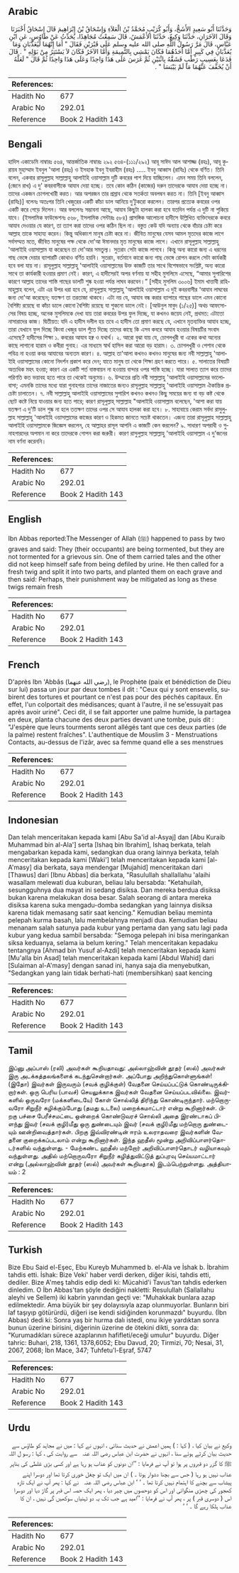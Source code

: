 ## Arabic


<div dir="rtl" lang="ar" style={{fontSize:'larger',backgroundColor:'#f8f9fa',padding:20}}>
وَحَدَّثَنَا أَبُو سَعِيدٍ الأَشَجُّ، وَأَبُو كُرَيْبٍ مُحَمَّدُ بْنُ الْعَلاَءِ وَإِسْحَاقُ بْنُ إِبْرَاهِيمَ قَالَ إِسْحَاقُ أَخْبَرَنَا وَقَالَ الآخَرَانِ، حَدَّثَنَا وَكِيعٌ، حَدَّثَنَا الأَعْمَشُ، قَالَ سَمِعْتُ مُجَاهِدًا، يُحَدِّثُ عَنْ طَاوُسٍ، عَنِ ابْنِ عَبَّاسٍ، قَالَ مَرَّ رَسُولُ اللَّهِ صلى الله عليه وسلم عَلَى قَبْرَيْنِ فَقَالَ ‏"‏ أَمَا إِنَّهُمَا لَيُعَذَّبَانِ وَمَا يُعَذَّبَانِ فِي كَبِيرٍ أَمَّا أَحَدُهُمَا فَكَانَ يَمْشِي بِالنَّمِيمَةِ وَأَمَّا الآخَرُ فَكَانَ لاَ يَسْتَتِرُ مِنْ بَوْلِهِ ‏"‏ ‏.‏ قَالَ فَدَعَا بِعَسِيبٍ رَطْبٍ فَشَقَّهُ بِاثْنَيْنِ ثُمَّ غَرَسَ عَلَى هَذَا وَاحِدًا وَعَلَى هَذَا وَاحِدًا ثُمَّ قَالَ ‏"‏ لَعَلَّهُ أَنْ يُخَفَّفَ عَنْهُمَا مَا لَمْ يَيْبَسَا ‏"‏ ‏.‏
</div>
<div style={{backgroundColor:'#f8f9fa',padding:20, marginBottom: 10}}><table> <thead> <tr> <th>References:</th> <th></th> </tr> </thead> <tbody><tr><td>Hadith No</td><td>677</td></tr><tr><td>Arabic No</td><td>292.01</td></tr><tr><td>Reference</td><td>Book 2 Hadith 143</td></tr></tbody></table></div>

## Bengali


<div dir="ltr" lang="bn" style={{fontSize:'larger',backgroundColor:'#f8f9fa',padding:20}}>
হাদিস একাডেমি নাম্বারঃ ৫৬৪, আন্তর্জাতিক নাম্বারঃ ২৯২ ৫৬৪-(১১১/২৯২) আবূ সাঈদ আল আশাজ্জ (রহঃ), আবূ কুরায়ব মুহাম্মাদ ইবনুল 'আলা (রহঃ) ও ইসহাক ইবনু ইবরাহীম (রহঃ) ..... ইবনু আব্বাস (রাযিঃ) থেকে বর্ণিত। তিনি বলেন, একবার রাসূলুল্লাহ সাল্লাল্লাহু আলাইহি ওয়াসাল্লাম দুটি কবরের পাশ দিয়ে যাচ্ছিলেন। এমন সময় তিনি বললেন, (জেনে রাখ) এ দু' কবরবাসীকে আযাব দেয়া হচ্ছে। তবে কোন কঠিন (কাজের) দরুন তাদেরকে আযাব দেয়া হচ্ছে না। তাদের একজন চোগলখোরী করত। আর অপরজন তার প্রস্রাব থেকে সতর্কতা অবলম্বন করত না। তিনি [ইবনু আব্বাস (রাযিঃ)] বলেনঃ অতঃপর তিনি খেজুরের একটি কাঁচা ডাল আনিয়ে দু’টুকরো করলেন। তারপর প্রত্যেক কবরের ওপর একটি করে গেড়ে দিলেন। আর বললেনঃ সম্ভাবনা আছে, আযাব কিছুটা হালকা করা হবে যতদিন পর্যন্ত এ দুটি না শুকিয়ে যাবে। (ইসলামিক ফাউন্ডেশনঃ ৫৬৮, ইসলামিক সেন্টারঃ ৫৮৪) প্রাসঙ্গিক আলোচনা হাদীসে উল্লিখিত ব্যক্তিদেরকে কবরে আযাব দেওয়ার যে কারণ, তা ত্যাগ করা তাদের ওপর কঠিন ছিল না। বস্তুত কেউ যদি অন্যায় থেকে বাঁচার চেষ্টা করে আল্লাহ তাকে সাহায্য করেন। কিন্তু অধিকাংশ মানুষ চেষ্টা করে না। জীবিত মানুষের যেসব আমল মৃতদের কাজে লাগে সর্বসম্মত মতে, জীবিত মানুষের পক্ষ থেকে দো'আ ঈমানদার মৃত মানুষের কাজে লাগে। এখানে রাসূলুল্লাহ সাল্লাল্লাহু 'আলাইহি ওয়াসাল্লাম যা করেছেন তা দো'আর সমতুল্য। সুতরাং সেটা কাজে লাগবে। কিন্তু অন্য কারো জন্য এ ধরনের গাছ ভেঙ্গে দেয়ার ব্যাপারটি কোথাও বর্ণিত হয়নি। সুতরাং, বর্তমানে কারো জন্য গাছ ভেঙ্গে রোপন করলে সেটা কার্যকরী হবে বলা যায় না। রাসূলুল্লাহ সাল্লাল্লাহু 'আলাইহি ওয়াসাল্লামের উক্ত কাজটি তার সাথে বিশেষভাবে সংশ্লিষ্ট, অন্য কারো সাথে তা কার্যকারী হওয়ার প্রমাণ নেই। কারণ, এ হাদীসেরই অপর বর্ণনায় যা সহীহ মুসলিমে এসেছে, “আমার সুপারিশের কারণে আল্লাহ তাদের শাস্তি গাছের ডালটি শুষ্ক হওয়া পর্যন্ত লাঘব করবেন।” [সহীহ মুসলিম ৩০০৬] ইমাম খাত্তাবী রাহিমাহুল্লাহ বলেন, এটা এর উপর ধরা হবে যে, রাসূলুল্লাহ সাল্লাল্লাহু 'আলাইহি ওয়াসাল্লাম এ দুই কবরবাসীর ‘আযাব লাঘবের জন্য দো'আ করেছেন; যতক্ষণ তা তরতাজা থাকবে। এটা নয় যে, আযাব বন্ধ করার ব্যাপারে গাছের ডালে এমন কোনো বৈশিষ্ট্য রয়েছে বা কাঁচা ডালে কোনো বৈশিষ্ট্য রয়েছে যা শুকনো ডালে নেই। [আউনুল মাবুদ (১/২৫)] অথচ আফসোসের বিষয় হচ্ছে, অনেক মুসলিমকে দেখা যায় তারা কবরের উপর ফুল দিচ্ছে, যা কখনও জয়েয নেই, প্রথমত: এটাতো নাসারাদের কাজ। দ্বিতীয়ত: যদি এ হাদীস দলীল হয় তবে এ হাদীস তো প্রমাণ করছে যে, এখানে মৃতব্যক্তির আযাব হচ্ছে, তারা যেখানে ফুল দিচ্ছে কিংবা খেজুর ডাল পুঁতে দিচ্ছে তাদের কাছে কি এসব কবরে আযাব হওয়ার বিষয়টির সংবাদ এসেছে? হাদীসের শিক্ষা ১. কবরের আযাব হক্ব ও যথার্থ। ২. আরো বুঝা যায় যে, চোগলখুরী বা একের কথা অন্যের কাছে লাগানো হারাম ও কবীরা গুনাহ। এর মাধ্যমে স্বার্থ হাসিল করা আরো বড় হারাম। ৩. চোগলখুরী ও পেশাব থেকে পবিত্র না হওয়া কবর আযাবের অন্যতম কারণ। ৪. আল্লাহ তা'আলা কখনও কখনও মানুষের জন্য নবী সাল্লাল্লাহু 'আলাইহি ওয়াসাল্লামের কোনো নিদর্শন প্রকাশ করে দেন; যাতে মানুষ তা থেকে শিক্ষা গ্রহণ করতে পারে। ৫. সালাতের বিষয়টি অত্যধিক মহৎ হওয়া; কারণ এর একটি শর্ত বাস্তবায়ন না হওয়ায় বান্দার ওপর শাস্তি হচ্ছে। যারা সালাত ত্যাগ করে তাদের পরিণতি কত ভয়াবহ হতে পারে তা থেকেই অনুমেয়। ৬. উম্মতের প্রতি নবী সাল্লাল্লাহু 'আলাইহি ওয়াসাল্লামের ভালোবাসা; এমনকি তাদের মধ্যে যারা গুনাহগার তাদের নাজাতের জন্যও রাসূলুল্লাহ সাল্লাল্লাহু 'আলাইহি ওয়াসাল্লাম ঐকান্তিক প্রচেষ্টা চালাতেন। ৭. নবী সাল্লাল্লাহু আলাইহি ওয়াসাল্লামের সুপারিশ কখনও কখনও কিছু সময়ের জন্য বা বড় কষ্ট থেকে ছোট কষ্টে নিয়ে যাওয়ার জন্য হতে পারে; কারণ রাসূলুল্লাহ্ সাল্লাল্লাহ "আলাইহি ওয়াসাল্লাম বলেছেন, 'আশা করা যায় যতক্ষণ এ দু'টি ডাল শুষ্ক না হলে ততক্ষণ তাদের ওপর সে আযাব হালকা করা হবে। ৮. সাহাবায়ে কেরাম সর্বদা রাসুলুল্লাহ সাল্লাল্লাহু 'আলাইহি ওয়াসাল্লামের কাজের কারণ ও হিকমত জানতে সচেষ্ট থাকতেন। এজন্য তারা রাসূলুল্লাহ সাল্লাল্লাহু আলাইহি ওয়াসাল্লামকে জিজ্ঞেস করলেন, হে আল্লাহর রাসূল আপনি এ কাজটি কেন করলেন? ৯. সাধারণ অপরাধী ও গুনাহগারদের অপমান না করে তাদেরকে গোপন করা জরুরী। কারণ রাসুলুল্লাহ সাল্লাল্লাহু 'আলাইহি ওয়াসাল্লাম এ দু'জনের নাম বর্ণনা করেননি।
</div>
<div style={{backgroundColor:'#f8f9fa',padding:20, marginBottom: 10}}><table> <thead> <tr> <th>References:</th> <th></th> </tr> </thead> <tbody><tr><td>Hadith No</td><td>677</td></tr><tr><td>Arabic No</td><td>292.01</td></tr><tr><td>Reference</td><td>Book 2 Hadith 143</td></tr></tbody></table></div>

## English


<div dir="ltr" lang="en" style={{fontSize:'larger',backgroundColor:'#f8f9fa',padding:20}}>
Ibn Abbas reported:The Messenger of Allah (ﷺ) happened to pass by two graves and said: They (their occupants) are being tormented, but they are not tormented for a grievous sin. One of them carried tales and the other did not keep himself safe from being defiled by urine. He then called for a fresh twig and split it into two parts, and planted them on each grave and then said: Perhaps, their punishment way be mitigated as long as these twigs remain fresh
</div>
<div style={{backgroundColor:'#f8f9fa',padding:20, marginBottom: 10}}><table> <thead> <tr> <th>References:</th> <th></th> </tr> </thead> <tbody><tr><td>Hadith No</td><td>677</td></tr><tr><td>Arabic No</td><td>292.01</td></tr><tr><td>Reference</td><td>Book 2 Hadith 143</td></tr></tbody></table></div>

## French


<div dir="ltr" lang="fr" style={{fontSize:'larger',backgroundColor:'#f8f9fa',padding:20}}>
D'après Ibn 'Abbâs (رضي الله عنهما), le Prophète (paix et bénédiction de Dieu sur lui) passa un jour par deux tombes il dit : "Ceux qui y sont ensevelis, subirent des tortures et pourtant ce n'est pas pour des péchés capitaux. En effet, l'un colportait des médisances; quant à l'autre, il ne se'essuyait pas après avoir uriné". Ceci dit, il se fait apporter une palme humide, la partagea en deux, planta chacune des deux parties devant une tombe, puis dit : "J'espère que leurs tourments seront allégés tant que ces deux parties (de la palme) restent fraîches". L'authentique de Mouslim 3 - Menstruations Contacts, au-dessus de l'izâr, avec sa femme quand elle a ses menstrues
</div>
<div style={{backgroundColor:'#f8f9fa',padding:20, marginBottom: 10}}><table> <thead> <tr> <th>References:</th> <th></th> </tr> </thead> <tbody><tr><td>Hadith No</td><td>677</td></tr><tr><td>Arabic No</td><td>292.01</td></tr><tr><td>Reference</td><td>Book 2 Hadith 143</td></tr></tbody></table></div>

## Indonesian


<div dir="ltr" lang="id" style={{fontSize:'larger',backgroundColor:'#f8f9fa',padding:20}}>
Dan telah menceritakan kepada kami [Abu Sa'id al-Asyaj] dan [Abu Kuraib Muhammad bin al-Ala'] serta [Ishaq bin Ibrahim], Ishaq berkata, telah mengabarkan kepada kami, sedangkan dua orang lainnya berkata, telah menceritakan kepada kami [Waki'] telah menceritakan kepada kami [al-A'masy] dia berkata, saya mendengar [Mujahid] menceritakan dari [Thawus] dari [Ibnu Abbas] dia berkata, "Rasulullah shallallahu 'alaihi wasallam melewati dua kuburan, beliau lalu bersabda: "Ketahuilah, sesungguhnya dua mayat ini sedang disiksa. Dan mereka berdua disiksa bukan karena melakukan dosa besar. Salah seorang di antara mereka disiksa karena suka mengadu-domba sedangkan yang lainnya disiksa karena tidak memasang satir saat kencing." Kemudian beliau meminta pelepah kurma basah, lalu membelahnya menjadi dua. Kemudian beliau menanam salah satunya pada kubur yang pertama dan yang satu lagi pada kubur yang kedua sambil bersabda: "Semoga pelepah ini bisa meringankan siksa keduanya, selama ia belum kering." Telah menceritakan kepadaku tentangnya [Ahmad bin Yusuf al-Azdi] telah menceritakan kepada kami [Mu'alla bin Asad] telah menceritakan kepada kami [Abdul Wahid] dari [Sulaiman al-A'masy] dengan sanad ini, hanya saja dia menyebutkan, "Sedangkan yang lain tidak berhati-hati (membersihkan) saat kencing
</div>
<div style={{backgroundColor:'#f8f9fa',padding:20, marginBottom: 10}}><table> <thead> <tr> <th>References:</th> <th></th> </tr> </thead> <tbody><tr><td>Hadith No</td><td>677</td></tr><tr><td>Arabic No</td><td>292.01</td></tr><tr><td>Reference</td><td>Book 2 Hadith 143</td></tr></tbody></table></div>

## Tamil


<div dir="ltr" lang="ta" style={{fontSize:'larger',backgroundColor:'#f8f9fa',padding:20}}>
இப்னு அப்பாஸ் (ரலி) அவர்கள் கூறியதாவது: அல்லாஹ்வின் தூதர் (ஸல்) அவர்கள் இரு அடக்கத்தலங்களைக் கடந்துசென்றார்கள். அப்போது அறிந்துகொள்ளுங்கள்! (இதோ) இவர்கள் இருவரும் (சவக் குழிக்குள்) வேதனை செய்யப்பட்டுக் கொண்டிருக்கிறார்கள். ஒரு பெரிய (பாவச்) செயலுக்காக இவர்கள் வேதனை செய்யப்படவில்லை. இவர்களில் ஒருவரோ (மக்களிடையே) கோள் சொல்லித் திரிந்து கொண்டிருந்தார். மற்றொருவரோ சிறுநீர் கழிக்கும்போது (தமது உடலை) மறைக்கமாட்டார் என்று கூறினார்கள். பிறகு பச்சை பேரீச்சமட்டை ஒன்றைக் கொண்டுவரச் சொல்லி அதை இரண்டாகப் பிளந்து இவர் (சவக் குழி)மீது ஒரு துண்டையும் இவர் (சவக் குழி)மீது மற்றொரு துண்டையும் ஊன்றிவைத்தார்கள். பிறகு இவ்விரண்டின் ஈரம் உலராதவரை இவர்களின் வேதனை குறைக்கப்படலாம் என்று கூறினார்கள். இந்த ஹதீஸ் மூன்று அறிவிப்பாளர்தொடர்களில் வந்துள்ளது. - மேற்கண்ட ஹதீஸ் மற்றோர் அறிவிப்பாளர்தொடர் வழியாகவும் வந்துள்ளது. அதில் மற்றொருவரோ சிறுநீர் கழித்துவிட்டுத் துப்புரவு செய்யமாட்டார் என்று (அல்லாஹ்வின் தூதர் (ஸல்) அவர்கள் கூறியதாக) இடம்பெற்றுள்ளது. அத்தியாயம் : 2
</div>
<div style={{backgroundColor:'#f8f9fa',padding:20, marginBottom: 10}}><table> <thead> <tr> <th>References:</th> <th></th> </tr> </thead> <tbody><tr><td>Hadith No</td><td>677</td></tr><tr><td>Arabic No</td><td>292.01</td></tr><tr><td>Reference</td><td>Book 2 Hadith 143</td></tr></tbody></table></div>

## Turkish


<div dir="ltr" lang="tr" style={{fontSize:'larger',backgroundColor:'#f8f9fa',padding:20}}>
Bize Ebu Said el-Eşec, Ebu Kureyb Muhammed b. el-Ala ve İshak b. İbrahim tahdis etti. İshak: Bize Veki' haber verdi derken, diğer ikisi, tahdis etti, dediler. Bize A'meş tahdis edip dedi ki: Mücahid'i Tavus'tan tahdis ederken dinledim. O İbn Abbas'tan şöyle dediğini nakletti: Resulullah (Sallallahu aleyhi ve Sellem) iki kabrin yanından geçti ve: "Muhakkak bunlara azap edilmektedir. Ama büyük bir şey dolayısıyla azap olunmuyorlar. Bunların biri laf taşıyıp götürürdü, diğeri ise kendi sidiğinden korunmazdı" buyurdu. (İbn Abbas) dedi ki: Sonra yaş bir hurma dalı istedi, onu ikiye yardıktan sonra bunun üzerine birisini, diğerinin üzerine de ötekini dikti, sonra da: "Kurumadıkları sürece azaplarının hafifleti/eceği umulur" buyurdu. Diğer tahric: Buhari, 218, 1361, 1378,6052; Ebu Davud, 20; Tirmizi, 70; Nesai, 31, 2067, 2068; İbn Mace, 347; Tuhfetu'l-Eşraf, 5747
</div>
<div style={{backgroundColor:'#f8f9fa',padding:20, marginBottom: 10}}><table> <thead> <tr> <th>References:</th> <th></th> </tr> </thead> <tbody><tr><td>Hadith No</td><td>677</td></tr><tr><td>Arabic No</td><td>292.01</td></tr><tr><td>Reference</td><td>Book 2 Hadith 143</td></tr></tbody></table></div>

## Urdu


<div dir="rtl" lang="ur" style={{fontSize:'larger',backgroundColor:'#f8f9fa',padding:20}}>
وکیع نے بیان کیا ، ( کہا : ) ہمیں اعمش نے حدیث سنائی ، انہوں نے کہا : میں نے مجاہد کو طاؤس سے حدیث بیان کرتے ہوئے سنا ، انہوں نے حضرت ابن عباس ‌رضی ‌اللہ ‌عنہ ‌ ‌ سے روایت کی ، کہا : رسو ل اللہ ﷺ کا گزر دو قبروں پر ہوا تو آپ نے فرمایا : ’’ان دونوں کو عذاب ہو رہا ہے اور کسی بڑی غلطی کی بناپر عذاب نہیں ہو رہا ( جس سے بچنا دشوار ہوتا ۔ ) ان میں ایک تو چغل خوری کرتا تھا اور دوسرا اپنے پیشاب سے بچنے کا اہتمام نہیں کرتا تھا ۔ ‘ ‘ ابن عباس ‌رضی ‌اللہ ‌عنہ ‌ ‌ نے کہا : پھر آپ نے ایک تازہ کھجور کی چھڑی منگوائی اور اس کو دوحصوں میں چیر دیا ، پھر ایک حصہ اس قبر پر گاڑ دیا اور دوسرا اس ( دوسری قبر ) پر ، پھر آپ نے فرمایا : ’’امید ہے جب تک یہ دو ٹہنیاں سوکھیں گی نہیں ، ان کا عذاب ہلکا رہے گا ۔ ‘ ‘
</div>
<div style={{backgroundColor:'#f8f9fa',padding:20, marginBottom: 10}}><table> <thead> <tr> <th>References:</th> <th></th> </tr> </thead> <tbody><tr><td>Hadith No</td><td>677</td></tr><tr><td>Arabic No</td><td>292.01</td></tr><tr><td>Reference</td><td>Book 2 Hadith 143</td></tr></tbody></table></div>